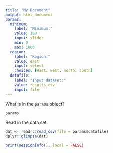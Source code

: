 ```yaml
---
title: "My Document"
output: html_document
params:
  minimum: 
    label: "Minimum:"
    value: 100
    input: slider
    min: 0
    max: 1000
  region:
    label: "Region:"
    value: east
    input: select
    choices: [east, west, north, south]
  datafile: 
    label: "Input dataset:"
    value: results.csv
    input: file
---
```


What is in the `params` object?

```r
params
```

Read in the data set:

```r
dat <- readr::read_csv(file = params$datafile)
dplyr::glimpse(dat)
```

```r
print(sessionInfo(), local = FALSE)
```



